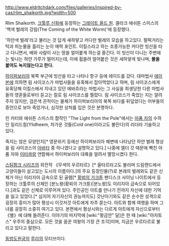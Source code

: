 http://www.eldritchdark.com/files/galleries/inspired-by-cas/rlim_shaikorth.jpg?width=500

Rlim Shaikorth. [[크툴루 신화]]에 등장하는 [[그레이트 올드 원]]. 클라크 애쉬튼 스미스의 '백색 벌레의 강림(The Coming of the White Worm)'에 등장했다.

'하얀색 벌레'라고 불리는 것 답게 새하얗고 커다란 벌레의 모습을 하고있다. 펄떡거리는 턱과 피눈물을 흘리는 눈이 매력 포인트. 이킬스라고 하는 조종가능한 커다란 빙산을 타고 다니면서, 배와 사람이 사는 땅을 얼어붙게 하는걸 즐긴다. 이 빙산이 다니는 주변에는 빛나는 하얀 가루가 떨어지는데, 이에 휩쓸려 얼어붙은 것은 새하얗게 빛나며, '''불을 붙여도 녹지않는다고 한다.'''

[[하이퍼보리아]] 북쪽 부근에 빙산을 타고 나타나 항구 등에 레이드를 갔다. 대마법사 [[에이본]]에 의하면 림 샤이코스가 마법사들을 유혹해서 잡아먹었다고 하며, 림 샤이코스에게 유혹당해 이킬스에서 지내고 있던 에바흐라는 마법사는 그 사실을 희생당한 다른 마법사들의 영혼들로부터 듣고는 칼로 림 샤이코스를 찔렀다. 림 샤이코스가 죽었는 지는 알려주지 않지만, 검은색 끈적이는 물체가 하이퍼보리아의 북쪽 바다를 뒤덮었다는 어부들의 증언으로 보아 죽었거나, 심각한 상처를 입은 것은 분명하다.

린 카터와 애쉬튼 스미스의 합작인 "The Light from the Pole"에서는 [[아품 자]]의 수하인 일리드힘(Ylidheem, 차가운 것들(Cold one)이라고도 불린다)의 리더라 기술하고 있다.

죽지는 않은 모양인지[* 영문위키 등에선 하이퍼보리아 해변에 나타났던 하얀 벌레 형상을 림 샤이코스의 [[아바타]] 중 하나였다고 설명하고 있다.] 나중에 엘더 갓 때문에 빡친 아품 자와 [[이타콰]]랑 연합해서 하이퍼보리아 대륙을 얼려서 멸망시켰다 한다.

[[스팀펑크 시리즈]]의 외전작 《무색의 우르타르》[* 울타르라고도 불리며 드림랜드에서 고양이들이 살고있는 도시의 이름이다.]의 주요 등장인물(?)로 본래의 벌레와도 같은 신체가 아닌 이리지아 금속으로 된 골렘[* [[황뢰의 가크툰]] 팬디스크 샤이닝 나이트에서 등장하는 크툴루의 신체인 [분노왕(황뢰의 가크툰)|분노왕]도 이리지아 금속으로 되어있다.]과도 같은 신체로 이루어져 있다. 주인공인 아트를 만나기 전까지 자신에 대한 기억을 잃고 있었다.[* 심지어 자기자신의 권능까지도] 갓난아기와도 같은 순수한 성격으로 굉장히 흥미가 많아 평상시 이것저것 아트에게 자주 묻는다. 아트와 함께 여행을 하며 그녀를 굉장히 소중히 여기고 있다. 본편에서 평상시와는 다르게 아트에게 자신으로부터 《별》에 대해 들려준다. 이야기의 마지막에 [wiki:"황금안" 달]은 한 때 [wiki:"아자토스" 우주의 중심으로. 모든 것을 꿈꾼 여왕의 가장 큰 조각]이며, 지금은 우르타르로 불리고 있다고 말한다.

[[동방도원궁]]의 [[루리(동방도원궁)|루리]]의 모티브이다.
